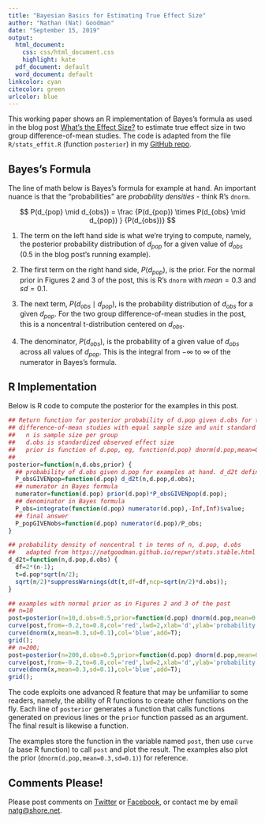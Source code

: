 ```yaml
---
title: "Bayesian Basics for Estimating True Effect Size"
author: "Nathan (Nat) Goodman"
date: "September 15, 2019"
output:
  html_document:
    css: css/html_document.css
    highlight: kate
  pdf_document: default
  word_document: default
linkcolor: cyan
citecolor: green
urlcolor: blue
---
```


This working paper shows an R implementation of Bayes's formula as used in the blog post [What's the Effect Size?](https://natgoodman.github.io/bayez/effit.stable.html) to estimate true effect size in two group difference-of-mean studies. The code is adapted from the file `R/stats_effit.R` (function `posterior`) in my [GitHub repo](https://github.com/natgoodman/bayez).

## Bayes's Formula

The line of math below is Bayes's formula for example at hand. An important nuance is that the "probabilities" are *probability densities* - think R's `dnorm`. 

$$
P(d_{pop} \mid d_{obs}) = \frac {P(d_{pop}) \times P(d_{obs} \mid d_{pop}) } {P(d_{obs})}
$$

1. The term on the left hand side is what we're trying to compute, namely, the posterior probability distribution of $d_{pop}$ for a given value of $d_{obs}$ ($0.5$ in the blog post's running example). 

2. The first term on the right hand side, $P(d_{pop})$, is the prior. For the normal prior in Figures 2 and 3 of the post, this is R's `dnorm` with $mean=0.3$ and $sd=0.1$.

3. The next term, $P(d_{obs} \mid d_{pop})$, is the probability distribution of $d_{obs}$ for a given $d_{pop}$. For the two group difference-of-mean studies in the post, this is a noncentral t-distribution centered on $d_{obs}$.

4. The denominator, $P(d_{obs})$, is the probability of a given value of $d_{obs}$ across all values of $d_{pop}$. This is the integral from $-\infty$ to $\infty$ of the numerator in Bayes's formula.

## R Implementation

Below is R code to compute the posterior for the examples in this post. 

``` r
## Return function for posterior probability of d.pop given d.obs for two group 
## difference-of-mean studies with equal sample size and unit standard deviation
##   n is sample size per group
##   d.obs is standardized observed effect size
##   prior is function of d.pop, eg, function(d.pop) dnorm(d.pop,mean=0.3,sd=0.1)
##
posterior=function(n,d.obs,prior) {
  ## probability of d.obs given d.pop for examples at hand. d_d2t defined below
  P_obsGIVENpop=function(d.pop) d_d2t(n,d.pop,d.obs);
  ## numerator in Bayes formula
  numerator=function(d.pop) prior(d.pop)*P_obsGIVENpop(d.pop);
  ## denominator in Bayes formula
  P_obs=integrate(function(d.pop) numerator(d.pop),-Inf,Inf)$value;
  ## final answer
  P_popGIVENobs=function(d.pop) numerator(d.pop)/P_obs;
}

## probability density of noncentral t in terms of n, d.pop, d.obs
##   adapted from https://natgoodman.github.io/repwr/stats.stable.html
d_d2t=function(n,d.pop,d.obs) {
  df=2*(n-1);
  t=d.pop*sqrt(n/2);
  sqrt(n/2)*suppressWarnings(dt(t,df=df,ncp=sqrt(n/2)*d.obs));
}

## examples with normal prior as in Figures 2 and 3 of the post
## n=10
post=posterior(n=10,d.obs=0.5,prior=function(d.pop) dnorm(d.pop,mean=0.3,sd=0.1));
curve(post,from=-0.2,to=0.8,col='red',lwd=2,xlab='d',ylab='probability density');
curve(dnorm(x,mean=0.3,sd=0.1),col='blue',add=T);
grid();
## n=200;
post=posterior(n=200,d.obs=0.5,prior=function(d.pop) dnorm(d.pop,mean=0.3,sd=0.1));
curve(post,from=-0.2,to=0.8,col='red',lwd=2,xlab='d',ylab='probability density');
curve(dnorm(x,mean=0.3,sd=0.1),col='blue',add=T);
grid();
```

The code exploits one advanced R feature that may be unfamiliar to some readers, namely, the ability of R functions to create other functions on the fly. Each line of `posterior` generates a function that calls functions generated on previous lines or the `prior` function passed as an argument. The final result is likewise a function. 

The examples store the function in the variable named `post`, then use `curve` (a base R function) to call `post` and plot the result. The examples also plot the prior (`dnorm(d.pop,mean=0.3,sd=0.1)`) for reference.

## Comments Please!

Please post comments on [Twitter](https://twitter.com/gnatgoodman) or [Facebook](https://www.facebook.com/nathan.goodman.3367), or contact me by email [natg@shore.net](mailto:natg@shore.net).
